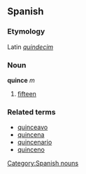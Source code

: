 == Spanish ==
===Etymology===
Latin ''[[quindecim]]''
=== Noun ===
'''quince''' ''m''
# [[fifteen]]

===Related terms===
*[[quinceavo]]
*[[quincena]]
*[[quincenario]]
*[[quinceno]]
[[Category:Spanish nouns]]